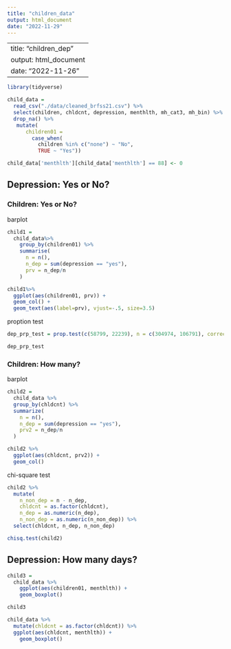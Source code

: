 ```yaml
---
title: "children_data"
output: html_document
date: "2022-11-29"
---
```

---
title: "children_dep"
output: html_document
date: "2022-11-26"
---
```r
library(tidyverse)
```


```r
child_data = 
  read_csv("./data/cleaned_brfss21.csv") %>% 
  select(children, chldcnt, depression, menthlth, mh_cat3, mh_bin) %>% 
  drop_na() %>% 
   mutate(
      children01 = 
        case_when(
          children %in% c("none") ~ "No",
          TRUE ~ "Yes"))

child_data['menthlth'][child_data['menthlth'] == 88] <- 0
```

## Depression: Yes or No?

### Children: Yes or No? 

barplot

```r
child1 = 
  child_data%>% 
    group_by(children01) %>% 
    summarise(
      n = n(),
      n_dep = sum(depression == "yes"),
      prv = n_dep/n
    ) 

child1%>% 
  ggplot(aes(children01, prv)) +
  geom_col() +
  geom_text(aes(label=prv), vjust=-.5, size=3.5)
```

proption test

```r
dep_prp_test = prop.test(c(58799, 22239), n = c(304974, 106791), correct = F)

dep_prp_test

```


### Children: How many?

barplot

```r
child2 = 
  child_data %>% 
  group_by(chldcnt) %>% 
  summarize(
    n = n(),
    n_dep = sum(depression == "yes"),
    prv2 = n_dep/n
  )

child2 %>% 
  ggplot(aes(chldcnt, prv2)) +
  geom_col()
```

chi-square test

```r
child2 %>% 
  mutate(
    n_non_dep = n - n_dep,
    chldcnt = as.factor(chldcnt),
    n_dep = as.numeric(n_dep),
    n_non_dep = as.numeric(n_non_dep)) %>% 
  select(chldcnt, n_dep, n_non_dep)

chisq.test(child2)
```


## Depression: How many days?

```r
child3 = 
  child_data %>% 
    ggplot(aes(children01, menthlth)) +
    geom_boxplot()

child3
```

```r
child_data %>% 
  mutate(chldcnt = as.factor(chldcnt)) %>% 
  ggplot(aes(chldcnt, menthlth)) +
    geom_boxplot()
```

